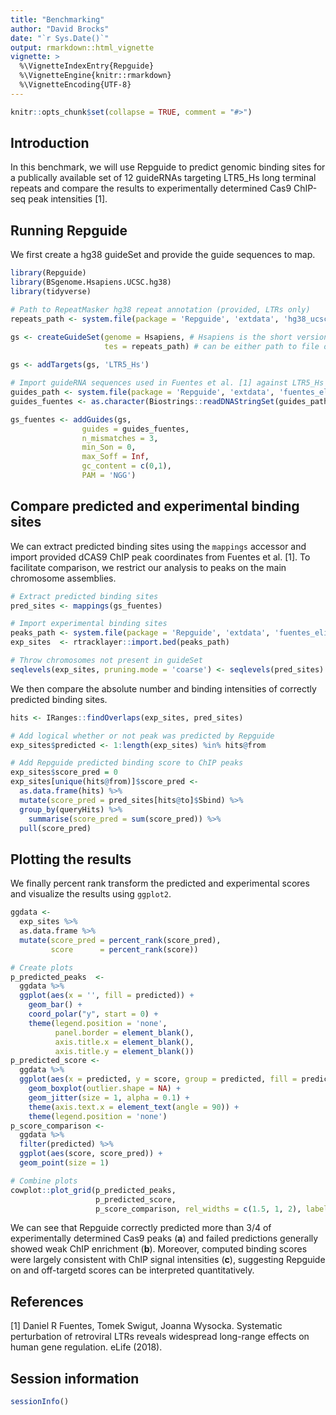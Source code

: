 ```yaml
---
title: "Benchmarking"
author: "David Brocks"
date: "`r Sys.Date()`"
output: rmarkdown::html_vignette
vignette: >
  %\VignetteIndexEntry{Repguide}
  %\VignetteEngine{knitr::rmarkdown}
  %\VignetteEncoding{UTF-8}
---
```


```r
knitr::opts_chunk$set(collapse = TRUE, comment = "#>")
```

## Introduction
In this benchmark, we will use Repguide to predict genomic binding sites for a publically available set of 12 guideRNAs targeting LTR5_Hs long terminal repeats and compare the results to experimentally determined Cas9 ChIP-seq peak intensities [1].

## Running Repguide

We first create a hg38 guideSet and provide the guide sequences to map.
```r
library(Repguide)
library(BSgenome.Hsapiens.UCSC.hg38)
library(tidyverse)

# Path to RepeatMasker hg38 repeat annotation (provided, LTRs only)
repeats_path <- system.file(package = 'Repguide', 'extdata', 'hg38_ucsc_rmsk_ltr.txt.gz')

gs <- createGuideSet(genome = Hsapiens, # Hsapiens is the short version of BSgenome.Hsapiens.UCSC.hg38
                     tes = repeats_path) # can be either path to file or GRanges object)
                     
gs <- addTargets(gs, 'LTR5_Hs')

# Import guideRNA sequences used in Fuentes et al. [1] against LTR5_Hs
guides_path <- system.file(package = 'Repguide', 'extdata', 'fuentes_elife_2018_guides.fasta')
guides_fuentes <- as.character(Biostrings::readDNAStringSet(guides_path))

gs_fuentes <- addGuides(gs, 
                guides = guides_fuentes, 
                n_mismatches = 3, 
                min_Son = 0, 
                max_Soff = Inf, 
                gc_content = c(0,1),
                PAM = 'NGG')                     
```

## Compare predicted and experimental binding sites

We can extract predicted binding sites using the `mappings` accessor and import provided dCAS9 ChIP peak coordinates from Fuentes et al. [1]. To facilitate comparison, we restrict our analysis to peaks on the main chromosome assemblies.
```r
# Extract predicted binding sites
pred_sites <- mappings(gs_fuentes)     

# Import experimental binding sites            
peaks_path <- system.file(package = 'Repguide', 'extdata', 'fuentes_elife_2018_dCas9_peaks.bed')
exp_sites  <- rtracklayer::import.bed(peaks_path)

# Throw chromosomes not present in guideSet
seqlevels(exp_sites, pruning.mode = 'coarse') <- seqlevels(pred_sites) 
```

We then compare the absolute number and binding intensities of correctly predicted binding sites.
```r
hits <- IRanges::findOverlaps(exp_sites, pred_sites)

# Add logical whether or not peak was predicted by Repguide
exp_sites$predicted <- 1:length(exp_sites) %in% hits@from

# Add Repguide predicted binding score to ChIP peaks
exp_sites$score_pred = 0
exp_sites[unique(hits@from)]$score_pred <- 
  as.data.frame(hits) %>% 
  mutate(score_pred = pred_sites[hits@to]$Sbind) %>% 
  group_by(queryHits) %>% 
    summarise(score_pred = sum(score_pred)) %>% 
  pull(score_pred)
```

## Plotting the results 

We finally percent rank transform the predicted and experimental scores and visualize the results using `ggplot2`.
```r
ggdata <- 
  exp_sites %>% 
  as.data.frame %>% 
  mutate(score_pred = percent_rank(score_pred), 
         score      = percent_rank(score)) 

# Create plots         
p_predicted_peaks  <- 
  ggdata %>% 
  ggplot(aes(x = '', fill = predicted)) + 
    geom_bar() + 
    coord_polar("y", start = 0) +
    theme(legend.position = 'none',
          panel.border = element_blank(),
          axis.title.x = element_blank(),
          axis.title.y = element_blank())
p_predicted_score <-              
  ggdata %>% 
  ggplot(aes(x = predicted, y = score, group = predicted, fill = predicted)) + 
    geom_boxplot(outlier.shape = NA) + 
    geom_jitter(size = 1, alpha = 0.1) + 
    theme(axis.text.x = element_text(angle = 90)) +
    theme(legend.position = 'none')
p_score_comparison <- 
  ggdata %>% 
  filter(predicted) %>% 
  ggplot(aes(score, score_pred)) + 
  geom_point(size = 1)

# Combine plots 
cowplot::plot_grid(p_predicted_peaks, 
                   p_predicted_score,
                   p_score_comparison, rel_widths = c(1.5, 1, 2), labels = 'auto', nrow = 1)
```

We can see that Repguide correctly predicted more than 3/4 of experimentally determined Cas9 peaks (__a__) and failed predictions generally showed weak ChIP enrichment (__b__). Moreover, computed binding scores were largely consistent with ChIP signal intensities (__c__), suggesting Repguide on and off-targetd scores can be interpreted quantitatively.


## References
[1] Daniel R Fuentes, Tomek Swigut, Joanna Wysocka. Systematic perturbation of retroviral LTRs reveals widespread long-range effects on human gene regulation. eLife (2018).

## Session information
```r
sessionInfo()
```          